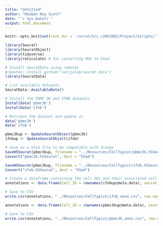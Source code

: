 ---
title: "Untitled"
author: "Reuben Noy Scott"
date: "`r Sys.Date()`"
output: html_document
---

```{r setup, include=FALSE}
knitr::opts_knit$set(root.dir = '/scratch/c.c2051601/Project/Scripts/')
```

```{r}
library(Seurat)
library(SeuratObject)
library(tidyverse)
library(reticulate) # for converting RDS to h5ad

# Install SeuratData using remotes
#remotes::install_github('satijalab/seurat-data')
library(SeuratData)
```

```{r}
# List available datasets
SeuratData::AvailableData()
```

```{r}
# Install the PBMC 3K and IFNB datasets
InstallData('pbmc3k')
InstallData('ifnb')
```

```{r}
# Retrieve the dataset and update it
data('pbmc3k')
data('ifnb')

pbmc3kup <- UpdateSeuratObject(pbmc3k)
ifnbup <- UpdateSeuratObject(ifnb)
```

```{r}
# Save as a h5ad file to be compatible with Scanpy
SaveH5Seurat(pbmc3kup, filename = "../Resources/CellTypist/pbmc3k.h5Seurat")
Convert("pbmc3k.h5Seurat", dest = "h5ad")

SaveH5Seurat(pbmc3kup, filename = "../Resources/CellTypist/ifnb.h5Seurat")
Convert("ifnb.h5Seurat", dest = "h5ad")
```

```{r}
# Create a dataframe containing the cell IDs and their associated cell type labels
annotations <- data.frame(Cell_ID = rownames(ifnbup@meta.data), seurat_annotations = ifnbup@meta.data$seurat_annotations)

# Save to CSV
write.csv(annotations, "../Resources/CellTypist/ifnb_anno.csv", row.names = FALSE)

annotations <- data.frame(Cell_ID = rownames(pbmc3kup@meta.data), seurat_annotations = pbmc3kup@meta.data$seurat_annotations)

# Save to CSV
write.csv(annotations, "../Resources/CellTypist/pbmc3k_anno.csv", row.names = FALSE)
```